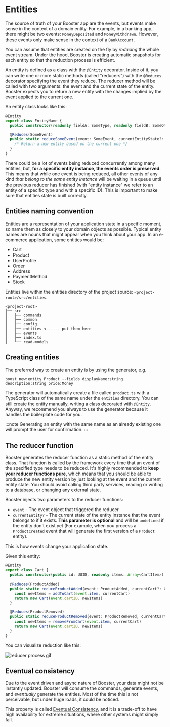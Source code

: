 # Entities

The source of truth of your Booster app are the events, but events make sense in the context of a domain entity.
For example, in a banking app, there might be two events: `MoneyDeposited` and `MoneyWithdrawn`. However, these events
only make sense in the context of a `BankAccount`.

You can assume that entities are created on the fly by _reducing_ the whole event stream. Under the hood, Booster is creating
automatic snapshots for each entity so that the reduction process is efficient.

An entity is defined as a class with the `@Entity` decorator. Inside of it, you can write one or more static methods (called "reducers") with
the `@Reduces` decorator specifying the event they reduce. The reducer method will be called with two arguments: the event and the current state of the entity. Booster expects you to return a new entity with the changes implied by the event applied to the current one.

An entity class looks like this:

```typescript
@Entity
export class EntityName {
  public constructor(readonly fieldA: SomeType, readonly fieldB: SomeOtherType /* as many fields as needed */) {}

  @Reduces(SomeEvent)
  public static reduceSomeEvent(event: SomeEvent, currentEntityState?: EntityName): EntityName {
    /* Return a new entity based on the current one */
  }
}
```

There could be a lot of events being reduced concurrently among many entities, but, **for a specific entity instance, the events order is preserved**. This means that while one event is being reduced, all other events of any kind _that belong to the same entity instance_ will be waiting in a queue until the previous reducer has finished (with "entity instance" we refer to an entity of a specific type and with a specific ID). This is important to make sure that entities state is built correctly.

## Entities naming convention

Entities are a representation of your application state in a specific moment, so name them as closely to your domain objects as possible. Typical entity names are nouns that might appear when you think about your app. In an e-commerce application, some entities would be:

- Cart
- Product
- UserProfile
- Order
- Address
- PaymentMethod
- Stock

Entities live within the entities directory of the project source: `<project-root>/src/entities`.

```text
<project-root>
├── src
│   ├── commands
│   ├── common
│   ├── config
│   ├── entities <------ put them here
│   ├── events
│   ├── index.ts
│   └── read-models
```

## Creating entities

The preferred way to create an entity is by using the generator, e.g.

```text
boost new:entity Product --fields displayName:string description:string price:Money
```

The generator will automatically create a file called `product.ts` with a TypeScript class of the same name under the `entities` directory. You can still create the entity manually, writing a class decorated with `@Entity`. Anyway, we recommend you always to use the generator because it handles the boilerplate code for you.

:::note
Generating an entity with the same name as an already existing one will prompt the user for confirmation.
:::

## The reducer function

Booster generates the reducer function as a static method of the entity class. That function is called by the framework every time that an event of the specified type needs to be reduced. It's highly recommended to **keep your reducer functions pure**, which means that you should be able to produce the new entity version by just looking at the event and the current entity state. You should avoid calling third party services, reading or writing to a database, or changing any external state.

Booster injects two parameters to the reducer functions:

- `event` - The event object that triggered the reducer
- `currentEntity?` - The current state of the entity instance that the event belongs to if it exists. **This parameter is optional** and will be `undefined` if the entity don't exist yet (For example, when you process a `ProductCreated` event that will generate the first version of a `Product` entity).

This is how events change your application state.

Given this entity:

```ts
@Entity
export class Cart {
  public constructor(public id: UUID, readonly items: Array<CartItem>) {}

  @Reduces(ProductAdded)
  public static reduceProductAdded(event: ProductAdded, currentCart?: Cart): Cart {
    const newItems = addToCart(event.item, currentCart)
    return new Cart(event.cartID, newItems)
  }

  @Reduces(ProductRemoved)
  public static reduceProductRemoved(event: ProductRemoved, currentCart?: Cart): Cart {
    const newItems = removeFromCart(event.item, currentCart)
    return new Cart(event.cartID, newItems)
  }
}
```

You can visualize reduction like this:

![reducer process gif](/img/reducer.gif)

## Eventual consistency

Due to the event driven and async nature of Booster, your data might not be instantly updated. Booster will consume the commands, generate events, and _eventually_ generate the entities. Most of the time this is not perceivable, but under huge loads, it could be noticed.

This property is called [Eventual Consistency](https://en.wikipedia.org/wiki/Eventual_consistency), and it is a trade-off to have high availability for extreme situations, where other systems might simply fail.
